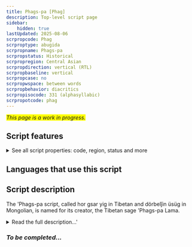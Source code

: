 ```yaml
---
title: Phags-pa [Phag]
description: Top-level script page
sidebar:
    hidden: true
lastUpdated: 2025-08-06
scrpropcode: Phag
scrproptype: abugida
scrpropname: Phags-pa
scrpropstatus: Historical
scrpropregion: Central Asian
scrpropdirection: vertical (RTL)
scrpropbaseline: vertical
scrpropcase: no
scrpropwspace: between words
scrpropbehavior: diacritics
scrpropisocode: 331 (alphasyllabic)
scrpropotcode: phag
---
```


<span style='background-color:yellow'>_This page is a work in progress._</span>


## Script features

<details>
<summary> See all script properties: code, region, status and more</summary>
<ScriptInfo />
</details>

## Languages that use this script

<WsList script='Phag' wsMax='5' />

## Script description

The 'Phags-pa script, called hor gsar yig in Tibetan and dörbelǰin üsüg in Mongolian, is named for its creator, the Tibetan sage 'Phags-pa Lama.

<details><summary>Read the full description...'</summary>_Not yet available._</details>

### _To be completed..._

